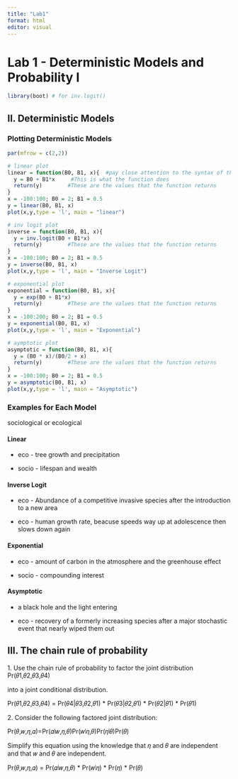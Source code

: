```yaml
---
title: "Lab1"
format: html
editor: visual
---
```


# Lab 1 - Deterministic Models and Probability I

```r
library(boot) # for inv.logit()
```

## II. Deterministic Models

### Plotting Deterministic Models

```r
par(mfrow = c(2,2))

# linear plot
linear = function(B0, B1, x){  #pay close attention to the syntax of the function command.  The stuff in parantheses are the inputs ot the function
  y = B0 + B1*x     #This is what the function does
  return(y)        #These are the values that the function returns
}
x = -100:100; B0 = 2; B1 = 0.5
y = linear(B0, B1, x)
plot(x,y,type = 'l', main = "linear")

# inv logit plot
inverse = function(B0, B1, x){
  y = inv.logit(B0 + B1*x)
  return(y)        #These are the values that the function returns
}
x = -100:100; B0 = 2; B1 = 0.5
y = inverse(B0, B1, x)
plot(x,y,type = 'l', main = "Inverse Logit")

# exponential plot
exponential = function(B0, B1, x){
  y = exp(B0 + B1*x)
  return(y)        #These are the values that the function returns
}
x = -100:200; B0 = 2; B1 = 0.5
y = exponential(B0, B1, x)
plot(x,y,type = 'l', main = "Exponential")

# aymptotic plot
asymptotic = function(B0, B1, x){
  y = (B0 * x)/(B0/2 + x)
  return(y)        #These are the values that the function returns
}
x = -100:100; B0 = 2; B1 = 0.5
y = asymptotic(B0, B1, x)
plot(x,y,type = 'l', main = "Asymptotic")
```

### Examples for Each Model

sociological or ecological

#### Linear

-   eco - tree growth and precipitation

-   socio - lifespan and wealth

#### Inverse Logit

-   eco - Abundance of a competitive invasive species after the introduction to a new area

-   eco - human growth rate, beacuse speeds way up at adolescence then slows down again

#### Exponential

-   eco - amount of carbon in the atmosphere and the greenhouse effect

-   socio - compounding interest

#### Asymptotic

-   a black hole and the light entering

-   eco - recovery of a formerly increasing species after a major stochastic event that nearly wiped them out

## III. The chain rule of probability

1\. Use the chain rule of probability to factor the joint distribution Pr(𝜃1,𝜃2,𝜃3,𝜃4)

into a joint conditional distribution.

Pr(𝜃1,𝜃2,𝜃3,𝜃4) = Pr(𝜃4\|𝜃3,𝜃2,𝜃1) \* Pr(𝜃3\|𝜃2,𝜃1) \* Pr(𝜃2\|𝜃1) \* Pr(𝜃1)

2\. Consider the following factored joint distribution:

Pr(𝜃,𝑤,𝜂,𝛼)=Pr(𝛼∣𝑤,𝜂,𝜃)Pr(𝑤∣𝜂,𝜃)Pr(𝜂∣𝜃)Pr(𝜃)

Simplify this equation using the knowledge that 𝜂 and 𝜃 are independent and that 𝑤 and 𝜃 are independent.

Pr(𝜃,𝑤,𝜂,𝛼) = Pr(𝛼∣𝑤,𝜂,𝜃) \* Pr(𝑤∣𝜂) \* Pr(𝜂) \* Pr(𝜃)
